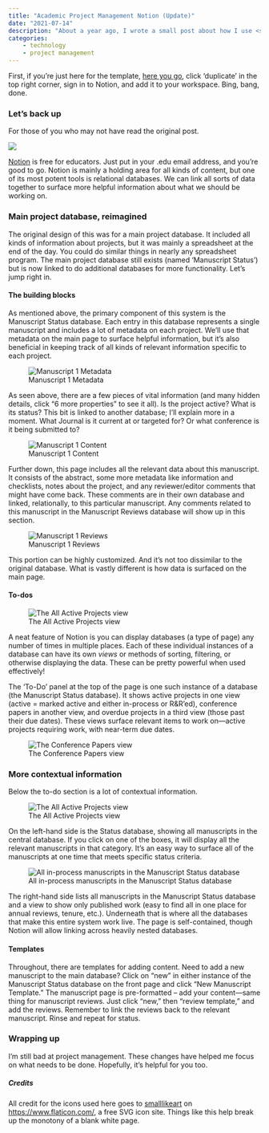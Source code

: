 ```yaml
---
title: "Academic Project Management Notion (Update)"
date: "2021-07-14"
description: "About a year ago, I wrote a small post about how I use <strong>Notion</strong> as a project management tool. I didn't really expect it to be as popular as it is, but I also didn't expect myself to change too much about the process either. It was working. Fast forward one, sort of over, but not really pandemic later. Things have certainly changed, sort of. This post is meant to explain some of those changes and to provide a template for anyone who wants to give this a spin."
categories: 
    - technology
    - project management
---
```


First, if you're just here for the template, [here you go](https://www.notion.so/cbgoodman/Manuscript-Status-32416dd541ee4b549686bbe0a7646a61), click 'duplicate' in the top right corner, sign in to Notion, and add it to your workspace. Bing, bang, done.

### Let's back up

For those of you who may not have read the original post.

:::{.column-body-outset-right}

![](../../files/img/notion-1.png){fig-align="center"}

:::

[Notion](https://www.notion.so/educators) is free for educators. Just put in your .edu email address, and you're good to go. Notion is mainly a holding area for all kinds of content, but one of its most potent tools is relational databases. We can link all sorts of data together to surface more helpful information about what we should be working on.

### Main project database, reimagined

The original design of this was for a main project database. It included all kinds of information about projects, but it was mainly a spreadsheet at the end of the day. You could do similar things in nearly any spreadsheet program. The main project database still exists (named 'Manuscript Status') but is now linked to do additional databases for more functionality. Let's jump right in.

#### The building blocks

As mentioned above, the primary component of this system is the Manuscript Status database. Each entry in this database represents a single manuscript and includes a lot of metadata on each project. We'll use that metadata on the main page to surface helpful information, but it's also beneficial in keeping track of all kinds of relevant information specific to each project.

:::{.column-body-outset-right}

![Manuscript 1 Metadata](../../files/img/notion-update-ms-1.png){fig-align="center"}

:::

As seen above, there are a few pieces of vital information (and many hidden details, click "6 more properties" to see it all). Is the project active? What is its status? This bit is linked to another database; I'll explain more in a moment. What Journal is it current at or targeted for? Or what conference is it being submitted to?

:::{.column-body-outset-right}

![Manuscript 1 Content](../../files/img/notion-update-ms-2.png){fig-align="center"}

:::


Further down, this page includes all the relevant data about this manuscript. It consists of the abstract, some more metadata like information and checklists, notes about the project, and any reviewer/editor comments that might have come back. These comments are in their own database and linked, relationally, to this particular manuscript. Any comments related to this manuscript in the Manuscript Reviews database will show up in this section.

:::{.column-body-outset-right}

![Manuscript 1 Reviews](../../files/img/notion-update-ms-3.png){fig-align="center"}

:::

This portion can be highly customized. And it's not too dissimilar to the original database. What is vastly different is how data is surfaced on the main page.

#### To-dos

:::{.column-body-outset-right}

![The All Active Projects view](../../files/img/notion-update-1.png){fig-align="center"}

:::

A neat feature of Notion is you can display databases (a type of page) any number of times in multiple places. Each of these individual instances of a database can have its own *views* or methods of sorting, filtering, or otherwise displaying the data. These can be pretty powerful when used effectively!

The 'To-Do' panel at the top of the page is one such instance of a database (the Manuscript Status database). It shows active projects in one view (active = marked active and either in-process or R&R'ed), conference papers in another view, and overdue projects in a third view (those past their due dates). These views surface relevant items to work on—active projects requiring work, with near-term due dates.

:::{.column-body-outset-right}

![The Conference Papers view](../../files/img/notion-update-3.png){fig-align="center"}

:::

### More contextual information

Below the to-do section is a lot of contextual information.

:::{.column-body-outset-right}

![The All Active Projects view](../../files/img/notion-update-2.png){fig-align="center"}

:::

On the left-hand side is the Status database, showing all manuscripts in the central database. If you click on one of the boxes, it will display all the relevant manuscripts in that category. It's an easy way to surface all of the manuscripts at one time that meets specific status criteria.

:::{.column-body-outset-right}

![All in-process manuscripts in the Manuscript Status database](notion-update-status.png){fig-align="center"}

:::

The right-hand side lists all manuscripts in the Manuscript Status database and a view to show only published work (easy to find all in one place for annual reviews, tenure, etc.). Underneath that is where all the databases that make this entire system work live. The page is self-contained, though Notion will allow linking across heavily nested databases.

#### Templates

Throughout, there are templates for adding content. Need to add a new manuscript to the main database? Click on "new" in either instance of the Manuscript Status database on the front page and click "New Manuscript Template." The manuscript page is pre-formatted -- add your content—same thing for manuscript reviews. Just click "new," then "review template," and add the reviews. Remember to link the reviews back to the relevant manuscript. Rinse and repeat for status.  

### Wrapping up

I'm still bad at project management. These changes have helped me focus on what needs to be done. Hopefully, it's helpful for you too.

##### Credits

All credit for the icons used here goes to [smalllikeart](https://www.flaticon.com/authors/smalllikeart/flat/2) on [https://www.flaticon.com/](https://www.flaticon.com/), a free SVG icon site. Things like this help break up the monotony of a blank white page.
